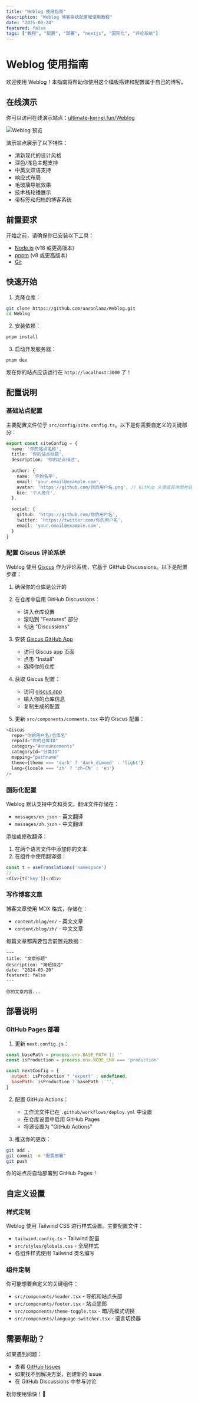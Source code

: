 ```yaml
---
title: "Weblog 使用指南"
description: "Weblog 博客系统配置和使用教程"
date: "2025-08-24"
featured: false
tags: ["教程", "配置", "部署", "nextjs", "国际化", "评论系统"]
---
```


# Weblog 使用指南

欢迎使用 Weblog！本指南将帮助你使用这个模板搭建和配置属于自己的博客。

## 在线演示

你可以访问在线演示站点：[ultimate-kernel.fun/Weblog](https://www.ultimate-kernel.fun/Weblog/)

![Weblog 预览](https://api.microlink.io?url=https://www.ultimate-kernel.fun/Weblog/&screenshot=true&meta=false&embed=screenshot.url)

演示站点展示了以下特性：
- 清新现代的设计风格
- 深色/浅色主题支持
- 中英文双语支持
- 响应式布局
- 毛玻璃导航效果
- 技术栈轮播展示
- 带标签和归档的博客系统

## 前置要求

开始之前，请确保你已安装以下工具：
- [Node.js](https://nodejs.org/) (v18 或更高版本)
- [pnpm](https://pnpm.io/) (v8 或更高版本)
- [Git](https://git-scm.com/)

## 快速开始

1. 克隆仓库：
```bash
git clone https://github.com/aaronlamz/Weblog.git
cd Weblog
```

2. 安装依赖：
```bash
pnpm install
```

3. 启动开发服务器：
```bash
pnpm dev
```

现在你的站点应该运行在 `http://localhost:3000` 了！

## 配置说明

### 基础站点配置

主要配置文件位于 `src/config/site.config.ts`。以下是你需要自定义的关键部分：

```typescript
export const siteConfig = {
  name: '你的站点名称',
  title: '你的站点标题',
  description: '你的站点描述',
  
  author: {
    name: '你的名字',
    email: 'your.email@example.com',
    avatar: 'https://github.com/你的用户名.png', // GitHub 头像或其他图片链接
    bio: '个人简介',
  },
  
  social: {
    github: 'https://github.com/你的用户名',
    twitter: 'https://twitter.com/你的用户名',
    email: 'your.email@example.com',
  }
}
```

### 配置 Giscus 评论系统

Weblog 使用 [Giscus](https://giscus.app) 作为评论系统，它基于 GitHub Discussions。以下是配置步骤：

1. 确保你的仓库是公开的
2. 在仓库中启用 GitHub Discussions：
   - 进入仓库设置
   - 滚动到 "Features" 部分
   - 勾选 "Discussions"

3. 安装 [Giscus GitHub App](https://github.com/apps/giscus)
   - 访问 Giscus app 页面
   - 点击 "Install"
   - 选择你的仓库

4. 获取 Giscus 配置：
   - 访问 [giscus.app](https://giscus.app)
   - 输入你的仓库信息
   - 复制生成的配置

5. 更新 `src/components/comments.tsx` 中的 Giscus 配置：
```typescript
<Giscus
  repo="你的用户名/仓库名"
  repoId="你的仓库ID"
  category="Announcements"
  categoryId="分类ID"
  mapping="pathname"
  theme={theme === 'dark' ? 'dark_dimmed' : 'light'}
  lang={locale === 'zh' ? 'zh-CN' : 'en'}
/>
```

### 国际化配置

Weblog 默认支持中文和英文。翻译文件存储在：
- `messages/en.json` - 英文翻译
- `messages/zh.json` - 中文翻译

添加或修改翻译：

1. 在两个语言文件中添加你的文本
2. 在组件中使用翻译键：
```typescript
const t = useTranslations('namespace')
// ...
<div>{t('key')}</div>
```

### 写作博客文章

博客文章使用 MDX 格式，存储在：
- `content/blog/en/` - 英文文章
- `content/blog/zh/` - 中文文章

每篇文章都需要包含前置元数据：
```mdx
---
title: "文章标题"
description: "简短描述"
date: "2024-03-20"
featured: false
---

你的文章内容...
```

## 部署说明

### GitHub Pages 部署

1. 更新 `next.config.js`：
```javascript
const basePath = process.env.BASE_PATH || ''
const isProduction = process.env.NODE_ENV === 'production'

const nextConfig = {
  output: isProduction ? 'export' : undefined,
  basePath: isProduction ? basePath : '',
}
```

2. 配置 GitHub Actions：
   - 工作流文件已在 `.github/workflows/deploy.yml` 中设置
   - 在仓库设置中启用 GitHub Pages
   - 将源设置为 "GitHub Actions"

3. 推送你的更改：
```bash
git add .
git commit -m "配置部署"
git push
```

你的站点将自动部署到 GitHub Pages！

## 自定义设置

### 样式定制

Weblog 使用 Tailwind CSS 进行样式设置。主要配置文件：
- `tailwind.config.ts` - Tailwind 配置
- `src/styles/globals.css` - 全局样式
- 各组件样式使用 Tailwind 类名编写

### 组件定制

你可能想要自定义的关键组件：
- `src/components/header.tsx` - 导航和站点头部
- `src/components/footer.tsx` - 站点底部
- `src/components/theme-toggle.tsx` - 暗/亮模式切换
- `src/components/language-switcher.tsx` - 语言切换器

## 需要帮助？

如果遇到问题：
- 查看 [GitHub Issues](https://github.com/aaronlamz/Weblog/issues)
- 如果找不到解决方案，创建新的 issue
- 在 GitHub Discussions 中参与讨论

祝你使用愉快！🎉
